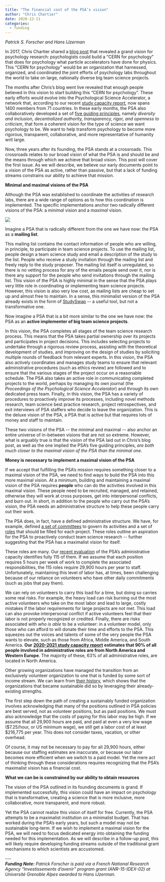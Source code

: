 ```yaml
---
title: "The financial cost of the PSA’s vision"
author: "Chris Chartier"
date: 2020-12-11
categories:
  - funding
---
```


*Patrick S. Forscher and Hans IJzerman*

In 2017, Chris Chartier shared a [blog
post](https://christopherchartier.com/2017/08/26/building-a-cern-for-psychological-science/)
that revealed a grand vision for psychology research: psychologists
could build a "CERN for psychology" that does for psychology what
particle accelerators have done for physics. This "CERN for psychology"
would be an organization that harnessed, organized, and coordinated the
joint efforts of psychology labs throughout the world to take on large,
nationally diverse big team science projects.

The months after Chris's blog went live revealed that enough people
believed in this vision to start building this "CERN for psychology".
These early efforts would evolve into the Psychological Science
Accelerator, a network that, according to our recent [study capacity
report](https://psyarxiv.com/v9zma), now spans 1400 members from 71
countries. In these early months, the PSA also collaboratively developed
a set of [five guiding
principles](https://journals.sagepub.com/doi/full/10.1177/2515245918797607),
namely *diversity and inclusion, decentralized authority, transparency,
rigor, and openness to criticism*, that form a coherent vision for the
type of science we want psychology to be. We want to help transform
psychology to become more rigorous, transparent, collaborative, and more
representative of humanity writ large.

Now, three years after its founding, the PSA stands at a crossroads.
This crossroads relates to our broad vision of what the PSA is and
should be and the means through which we achieve that broad vision. This
post will cover the first issue. As we will describe, we believe our
early documents point to a vision of the PSA as active, rather than
passive, but that a lack of funding streams constrains our ability to
achieve that mission.

**Minimal and maximal visions of the PSA**

Although the PSA was established to coordinate the activities of
research labs, there are a wide range of options as to how this
coordination is implemented. The specific implementations anchor two
radically different visions of the PSA: a *minimal* vision and a
*maximal* vision.

![](images/Patrick-blogpost.png){.wp-image-2127}

Imagine a PSA that is radically different from the one we have now: the
PSA as a **mailing list**. 

This mailing list contains the contact information of people who are
willing, in principle, to participate in team science projects. To use
the mailing list, people design a team science study and email a
description of the study to the list. People who receive a study
invitation through the mailing list and freely reply to the study
proposer. The mailing list itself is unregulated, so there is no vetting
process for any of the emails people send over it, nor is there any
support for the people who send invitations through the mailing list.
This vision of the PSA is highly minimal in the sense that the PSA plays
very little role in coordinating or implementing team science projects.
However, this vision is also very low cost, as mailing lists are cheap
to set up and almost free to maintain. In a sense, this minimalist
version of the PSA already exists in the form of
[StudySwap](https://osf.io/meetings/studyswap/) \-- a useful tool, but
not a transformative one.

Now imagine a PSA that is a bit more similar to the one we have now: the
PSA as an **active implementer of big team science projects**.

In this vision, the PSA completes all stages of the team science
research process. This means that the PSA takes partial ownership over
its projects and participates in project decisions. This includes
selecting projects to undertake through a rigorous review process,
assisting with the theoretical development of studies, and improving on
the design of studies by soliciting multiple rounds of feedback from
relevant experts. In this vision, the PSA also actively coordinates and
manages study teams to ensure that relevant administrative procedures
(such as ethics review) are followed and to ensure that the various
stages of the project occur on a reasonable schedule. The PSA also takes
an active role in communicating completed projects to the world, perhaps
by managing its own journal (the *Proceedings of the Psychological
Science Accelerator*) and through its own dedicated press team. Finally,
in this vision, the PSA has a variety of procedures to proactively
improve its processes, including novel methods research, team science
best practice research, project retrospectives, and exit interviews of
PSA staffers who decide to leave the organization. This is the deluxe
vision of the PSA, a PSA that is active but that requires lots of money
and staff to maintain.

These two visions of the PSA \-- the minimal and maximal \-- also anchor
an entire universe of in-between visions that are not so extreme.
However, what is arguably true is that the vision of the PSA laid out in
Chris's blog post, as well as the one implied the PSA's five guiding
principles, *are both much closer to the maximal vision of the PSA than
the minimal one*.

**Money is necessary to implement a maximal vision of the PSA**

If we accept that fulfilling the PSA's mission requires something closer
to a maximal vision of the PSA, we need to find ways to build the PSA
into this more maximal vision. At a minimum, building and maintaining a
maximal vision of the PSA requires **people** who can do the activities
involved in this maximal vision. These people need to be recruited,
managed, and retained, otherwise they will work at cross purposes, get
into interpersonal conflicts, and burn out. In short, in addition to the
people who carry out the PSA's vision, the PSA needs an administrative
structure to help these people carry out their work.

The PSA does, in fact, have a defined administrative structure. We have,
for example, defined [a set of
committees](https://psysciacc.org/about/people/) to govern its
activities and a set of
[roles](https://docs.google.com/document/d/1CLwqWxOvuUL2RYv0jz2Hi8kIgx58fo2icirrBTRzBgo/edit#heading=h.f45wujqst5em)
that should be filled for each project. These roles outline an
aspiration for the PSA to proactively conduct team science research \--
further suggesting that the PSA has a maximalist vision for itself.

These roles are many. Our [recent
evaluation](https://psyarxiv.com/v9zma) of the PSA's administrative
capacity identifies fully 115 of them. If we assume that each position
requires 5 hours per week of work to complete the associated
responsibilities, the 115 roles require 29,900 hours per year to staff.
Unfortunately, maintaining this level of labor has, at times, been
challenging because of our reliance on volunteers who have other daily
commitments (such as jobs that pay them).

We can rely on volunteers to carry this load for a time, but doing so
carries some real risks. For example, the heavy load can risk burning
out the most active volunteers who take on the most labor and lead to
large, costly mistakes if the labor requirements for large projects are
not met. This load can also provoke interpersonal conflict if active
volunteers feel that their labor is not properly recognized or credited.
Finally, there are risks associated with *who is able* to be a
volunteer: in a volunteer model, only those who can afford to will
donate their time and efforts to the PSA. This squeezes out the voices
and talents of some of the very people the PSA wants to elevate, such as
those from Africa, Middle America, and South America. **Our**
[**2020-2021 study capacity report**](https://psyarxiv.com/v9zma)
**estimates that 90% of all people involved in administrative roles are
from North America and Western Europe**. The majority of these, 63% of
all administrative roles, are located in North America.

Other growing organizations have managed the transition from an
exclusively volunteer organization to one that is funded by some sort of
income stream. We can learn from [their
history](https://kula.uvic.ca/articles/10.5334/kula.7/), which shows
that the organizations that became sustainable did so by leveraging
their already-existing strengths.

The first step down the path of creating a sustainably funded
organization involves acknowledging that many of the positions outlined
in PSA policies are best served, not as volunteer positions, but as paid
positions. We must also acknowledge that the costs of paying for this
labor may be high. If we assume that all 29,900 hours are paid, and paid
at even a very low wage (\$7.25/hour, or US minimum wage), we still get
a labor cost of at least \$216,775 per year. This does not consider
taxes, vacation, or other overhead. 

Of course, it may not be necessary to pay for all 29,900 hours, either
because our staffing estimates are inaccurate, or because our labor
becomes more efficient when we switch to a paid model. Yet the mere act
of thinking through these considerations requires recognizing that the
PSA's maximalist vision has a financial cost.

**What we can be is constrained by our ability to obtain resources**

The vision of the PSA outlined in its founding documents is grand. If
implemented successfully, this vision could have an impact on psychology
that is transformative, creating a science that is more inclusive, more
collaborative, more transparent, and more robust.

Yet the PSA cannot realize this vision of itself for free. Currently,
the PSA attempts to be a maximalist institution on a minimalist budget.
That has worked during the PSA's early years, but such a model may not
be sustainable long-term. If we wish to implement a maximal vision for
the PSA, we will need to focus dedicated energy into obtaining the
funding needed for this implementation. As we will describe in a
follow-up post, this will likely require developing funding streams
outside of the traditional grant mechanisms to which scientists are
accustomed.

\-\--\
***Funding Note:*** *Patrick Forscher is paid via a French National
Research Agency "Investissements d'avenir" program grant
(ANR-15-IDEX-02) at Université Grenoble Alpes awarded to Hans IJzerman.*

